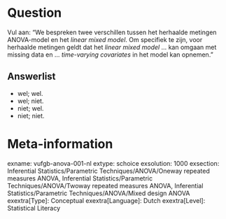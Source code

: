Question
========
Vul aan: "We bespreken twee verschillen tussen het herhaalde metingen ANOVA-model en het *linear mixed model*. Om specifiek te zijn, voor herhaalde metingen geldt dat het *linear mixed model* ... kan omgaan met missing data en ... *time-varying covariates* in het model kan opnemen."

Answerlist
----------
* wel; wel.
* wel; niet.
* niet; wel.
* niet; niet.

Meta-information
================
exname: vufgb-anova-001-nl
extype: schoice
exsolution: 1000
exsection: Inferential Statistics/Parametric Techniques/ANOVA/Oneway repeated measures ANOVA, Inferential Statistics/Parametric Techniques/ANOVA/Twoway repeated measures ANOVA, Inferential Statistics/Parametric Techniques/ANOVA/Mixed design ANOVA
exextra[Type]: Conceptual
exextra[Language]: Dutch
exextra[Level]: Statistical Literacy